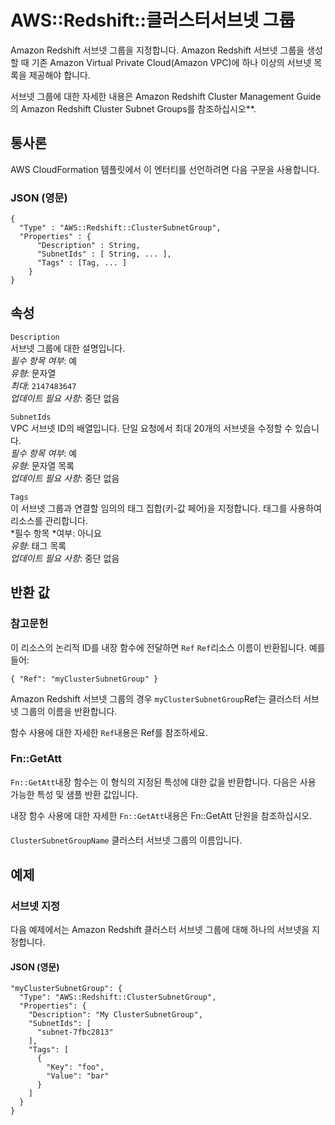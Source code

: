 # AWS::Redshift::클러스터서브넷 그룹

Amazon Redshift 서브넷 그룹을 지정합니다. Amazon Redshift 서브넷 그룹을 생성할 때 기존 Amazon Virtual Private Cloud(Amazon VPC)에 하나 이상의 서브넷 목록을 제공해야 합니다.

서브넷 그룹에 대한 자세한 내용은 Amazon Redshift Cluster Management Guide의 Amazon Redshift Cluster Subnet Groups를 참조하십시오\*\*.

## 통사론

AWS CloudFormation 템플릿에서 이 엔터티를 선언하려면 다음 구문을 사용합니다.

### JSON (영문)

```
{
  "Type" : "AWS::Redshift::ClusterSubnetGroup",
  "Properties" : {
      "Description" : String,
      "SubnetIds" : [ String, ... ],
      "Tags" : [Tag, ... ]
    }
}
```

## 속성

`Description`  
서브넷 그룹에 대한 설명입니다.  
_필수 항목 여부_: 예  
_유형_: 문자열  
_최대_: `2147483647`  
_업데이트 필요 사항_: 중단 없음

`SubnetIds`  
VPC 서브넷 ID의 배열입니다. 단일 요청에서 최대 20개의 서브넷을 수정할 수 있습니다.  
_필수 항목 여부_: 예  
_유형_: 문자열 목록  
_업데이트 필요 사항_: 중단 없음

`Tags`  
이 서브넷 그룹과 연결할 임의의 태그 집합(키-값 페어)을 지정합니다. 태그를 사용하여 리소스를 관리합니다.  
*필수 항목 *여부: 아니요  
_유형_: 태그 목록  
_업데이트 필요 사항_: 중단 없음

## 반환 값

### 참고문헌

이 리소스의 논리적 ID를 내장 함수에 전달하면 `Ref` `Ref`리소스 이름이 반환됩니다. 예를 들어:

`{ "Ref": "myClusterSubnetGroup" }`

Amazon Redshift 서브넷 그룹의 경우 `myClusterSubnetGroup`Ref는 클러스터 서브넷 그룹의 이름을 반환합니다.

함수 사용에 대한 자세한 `Ref`내용은 Ref를 참조하세요.

### Fn::GetAtt

`Fn::GetAtt`내장 함수는 이 형식의 지정된 특성에 대한 값을 반환합니다. 다음은 사용 가능한 특성 및 샘플 반환 값입니다.

내장 함수 사용에 대한 자세한 `Fn::GetAtt`내용은 Fn::GetAtt 단원을 참조하십시오.

####

`ClusterSubnetGroupName` 클러스터 서브넷 그룹의 이름입니다.

## 예제

### 서브넷 지정

다음 예제에서는 Amazon Redshift 클러스터 서브넷 그룹에 대해 하나의 서브넷을 지정합니다.

#### JSON (영문)

```
"myClusterSubnetGroup": {
  "Type": "AWS::Redshift::ClusterSubnetGroup",
  "Properties": {
    "Description": "My ClusterSubnetGroup",
    "SubnetIds": [
      "subnet-7fbc2813"
    ],
    "Tags": [
      {
        "Key": "foo",
        "Value": "bar"
      }
    ]
  }
}
```

